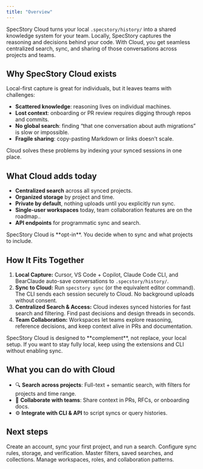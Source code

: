 ```yaml
---
title: "Overview"
---
```


SpecStory Cloud turns your local `.specstory/history/` into a shared knowledge system for your team.
Locally, SpecStory captures the reasoning and decisions behind your code. With Cloud, you get seamless centralized search, sync, and sharing of those conversations across projects and teams.

## Why SpecStory Cloud exists

Local-first capture is great for individuals, but it leaves teams with challenges:

- **Scattered knowledge**: reasoning lives on individual machines.
- **Lost context**: onboarding or PR review requires digging through repos and commits.
- **No global search**: finding “that one conversation about auth migrations” is slow or impossible.
- **Fragile sharing**: copy-pasting Markdown or links doesn’t scale.

Cloud solves these problems by indexing your synced sessions in one place.

## What Cloud adds today

- **Centralized search** across all synced projects.
- **Organized storage** by project and time.
- **Private by default**, nothing uploads until you explicitly run sync.
- **Single-user workspaces** today, team collaboration features are on the roadmap..
- **API endpoints** for programmatic sync and search.

<Tip>
SpecStory Cloud is **opt-in**. You decide when to sync and what projects to include.
</Tip>

## How It Fits Together

1. **Local Capture:**  Cursor, VS Code + Copilot, Claude Code CLI, and BearClaude auto-save conversations to `.specstory/history/`.
2. **Sync to Cloud:**  Run `specstory sync` (or the equivalent editor command). The CLI sends each session securely to Cloud. No background uploads without consent.
3. **Centralized Search & Access:**  Cloud indexes synced histories for fast search and filtering. Find past decisions and design threads in seconds.
4. **Team Collaboration:**  Workspaces let teams explore reasoning, reference decisions, and keep context alive in PRs and documentation.

<Tip>
SpecStory Cloud is designed to **complement**, not replace, your local setup. If you want to stay fully local, keep using the extensions and CLI without enabling sync.
</Tip>

## What you can do with Cloud

- 🔍 **Search across projects**: Full-text + semantic search, with filters for projects and time range.
- 👥 **Collaborate with teams**: Share context in PRs, RFCs, or onboarding docs.
- ⚙️ **Integrate with CLI & API** to script syncs or query histories.

## Next steps

<CardGroup>
  <Card title="Quickstart" icon="rocket" href="/cloud/quickstart">
    Create an account, sync your first project, and run a search.
  </Card>
  <Card title="Sync & Store" icon="arrow-down-up-across-line" href="/cloud/sync-and-store">
    Configure sync rules, storage, and verification.
  </Card>
  <Card title="Search & Organization" icon="magnifying-glass" href="/cloud/search-and-organization">
    Master filters, saved searches, and collections.
  </Card>
  <Card title="Teams & Sharing" icon="users" href="/cloud/teams-and-sharing">
    Manage workspaces, roles, and collaboration patterns.
  </Card>
</CardGroup>
